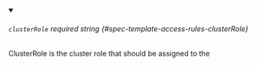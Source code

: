 
<details className="config-field" data-expandable="false" open>
<summary>

###### `clusterRole` <span className="config-field-required" data-required="false">required</span> <span className="config-field-type">string</span> <span className="config-field-default"></span> <span className="config-field-enum"></span> {#spec-template-access-rules-clusterRole}

ClusterRole is the cluster role that should be assigned to the

</summary>



</details>
